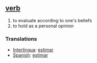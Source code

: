 == [[verb]] ==
# to evaluate according to one's beliefs
# to hold as a personal opinion

=== Translations ===
*[[Interlingua]]: [[estimar]]
*[[Spanish]]: [[estimar]]